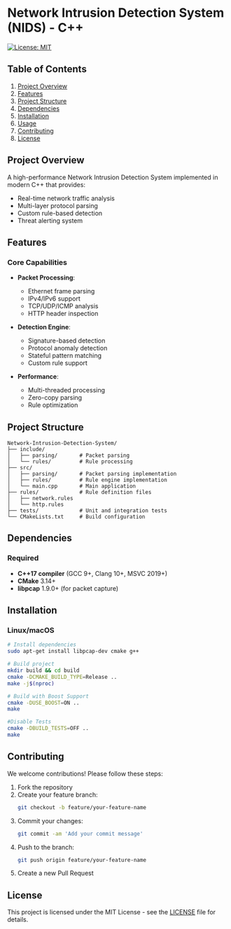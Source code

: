 # Network Intrusion Detection System (NIDS) - C++ 

[![License: MIT](https://img.shields.io/badge/License-MIT-yellow.svg)](https://opensource.org/licenses/MIT)

## Table of Contents
1. [Project Overview](#project-overview)
2. [Features](#features)
3. [Project Structure](#project-structure)
4. [Dependencies](#dependencies)
5. [Installation](#installation)
6. [Usage](#usage)
6. [Contributing](#contributing)
7. [License](#license)

## Project Overview

A high-performance Network Intrusion Detection System implemented in modern C++ that provides:
- Real-time network traffic analysis
- Multi-layer protocol parsing
- Custom rule-based detection
- Threat alerting system

## Features

### Core Capabilities
- **Packet Processing**:
  - Ethernet frame parsing
  - IPv4/IPv6 support
  - TCP/UDP/ICMP analysis
  - HTTP header inspection

- **Detection Engine**:
  - Signature-based detection
  - Protocol anomaly detection
  - Stateful pattern matching
  - Custom rule support

- **Performance**:
  - Multi-threaded processing
  - Zero-copy parsing
  - Rule optimization

## Project Structure

```text
Network-Intrusion-Detection-System/
├── include/
│   ├── parsing/       # Packet parsing
│   └── rules/         # Rule processing
├── src/
│   ├── parsing/       # Packet parsing implementation
│   ├── rules/         # Rule engine implementation
│   └── main.cpp       # Main application
├── rules/             # Rule definition files
│   ├── network.rules
│   └── http.rules
├── tests/             # Unit and integration tests
└── CMakeLists.txt     # Build configuration
```

## Dependencies

### Required
- **C++17 compiler** (GCC 9+, Clang 10+, MSVC 2019+)
- **CMake** 3.14+
- **libpcap** 1.9.0+ (for packet capture)


## Installation

### Linux/macOS
```bash
# Install dependencies
sudo apt-get install libpcap-dev cmake g++

# Build project
mkdir build && cd build
cmake -DCMAKE_BUILD_TYPE=Release ..
make -j$(nproc)

# Build with Boost Support
cmake -DUSE_BOOST=ON ..
make

#Disable Tests
cmake -DBUILD_TESTS=OFF ..
make
```

## Contributing
We welcome contributions! Please follow these steps:

1. Fork the repository
2. Create your feature branch:
   ```bash
   git checkout -b feature/your-feature-name
   ```
3. Commit your changes:
   ```bash
   git commit -am 'Add your commit message'
   ```
4. Push to the branch:
   ```bash
   git push origin feature/your-feature-name
   ```
5. Create a new Pull Request

## License
This project is licensed under the MIT License - see the [LICENSE](LICENSE) file for details.
